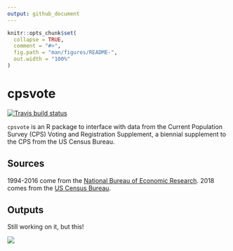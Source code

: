 ```yaml
---
output: github_document
---
```


<!-- README.md is generated from README.Rmd. Please edit that file -->

```r
knitr::opts_chunk$set(
  collapse = TRUE,
  comment = "#>",
  fig.path = "man/figures/README-",
  out.width = "100%"
)
```

# cpsvote

<!-- badges: start -->
[![Travis build status](https://travis-ci.org/Reed-EVIC/cpsvote.svg?branch=master)](https://travis-ci.org/Reed-EVIC/cpsvote)
<!-- badges: end -->

`cpsvote` is an R package to interface with data from the Current Population Survey (CPS) Voting and Registration Supplement, a biennial supplement to the CPS from the US Census Bureau.

## Sources

1994-2016 come from the [National Bureau of Economic Research](https://data.nber.org/cps/). 2018 comes from the [US Census Bureau](https://thedataweb.rm.census.gov/ftp/cps_ftp.html).

## Outputs

Still working on it, but this!

![](img/vote_mode.gif)
